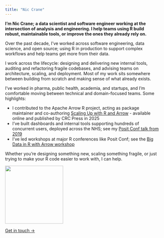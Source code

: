 ```yaml
---
title: "Nic Crane"
---
```


**I'm Nic Crane; a data scientist and software engineer working at the intersection of analysis and engineering. I help teams using R build robust, maintainable tools, or improve the ones they already rely on.**

Over the past decade, I’ve worked across software engineering, data science, and open source; using R in production to support complex workflows and help teams get more from their data.

I work across the lifecycle: designing and delivering new internal tools, auditing and refactoring fragile codebases, and advising teams on architecture, scaling, and deployment. Most of my work sits somewhere between building from scratch and making sense of what already exists.

I've worked in pharma, public health, academia, and startups, and I'm comfortable moving between technical and domain-focused teams. Some highlights:

-   I contributed to the Apache Arrow R project, acting as package maintainer and co-authoring [Scaling Up with R and Arrow](https://arrowrbook.com/) - available online and published by CRC Press in 2025\
-   I’ve built dashboards and internal tools supporting hundreds of concurrent users, deployed across the NHS; see my [Posit Conf talk from 2019](https://posit.co/resources/videos/the-future-s-shiny-dashboards-for-pioneering-genomic-medicine-in-r/)\
-   I’ve led workshops at major R conferences like Posit Conf; see the [Big Data in R with Arrow workshop](https://posit-conf-2024.github.io/arrow/)

Whether you're designing something new, scaling something fragile, or just trying to make your R code easier to work with, I can help.

![](nic_crane.jpeg){fig-align="center" width="190"}

[Get in touch →](contact.qmd)
